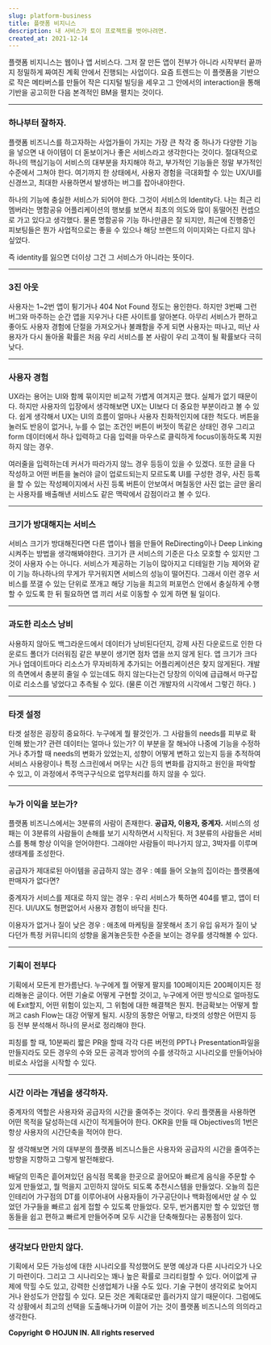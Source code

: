 ```yaml
---
slug: platform-business
title: 플랫폼 비지니스
description: 내 서비스가 토이 프로젝트를 벗어나려면.
created_at: 2021-12-14
---
```


플랫폼 비지니스는 웹이나 앱 서비스다. 그저 잘 만든 앱이 전부가 아니라 시작부터 끝까지 정밀하게 짜여진 계획 안에서 진행되는 사업이다.
요즘 트렌드는 이 플랫폼을 기반으로 작은 메타버스를 만들어 작은 디지털 빌딩을 세우고 그 안에서의 interaction을 통해 기반을
공고히한 다음 본격적인 BM을 펼치는 것이다.

---

### 하나부터 잘하자.

플랫폼 비즈니스를 하고자하는 사업가들이 가지는 가장 큰 착각 중 하나가 다양한 기능을 넣으면 내 아이템이 더 돋보이거나 좋은 서비스라고
생각한다는 것이다. 절대적으로 하나의 핵심기능이 서비스의 대부분을 차지해야 하고, 부가적인 기능들은 정말 부가적인 수준에서 그쳐야 한다.
여기까지 한 상태에서, 사용자 경험을 극대화할 수 있는 UX/UI를 신경쓰고, 최대한 사용하면서 발생하는 버그를 잡아내야한다.

하나의 기능에 충실한 서비스가 되어야 한다. 그것이 서비스의 Identity다. 나는 최근 리멤버라는 명함공유 어플리케이션의 행보를 보면서
최초의 의도와 많이 동떨어진 컨셉으로 가고 있다고 생각했다. 물론 명함공유 기능 하나만큼은 잘 되지만, 최근에 진행중인 피보팅들은 뭔가
사업적으로는 좋을 수 있으나 해당 브랜드의 이미지와는 다르지 않나 싶었다.

즉 identity를 잃으면 더이상 그건 그 서비스가 아니라는 뜻이다.

---

### 3진 아웃

사용자는 1~2번 앱이 튕기거나 404 Not Found 정도는 용인한다. 하지만 3번째 그런 버그와 마주하는 순간 앱을 지우거나 다른
사이트를 알아본다. 아무리 서비스가 편하고 좋아도 사용자 경험에 단절을 가져오거나 불쾌함을 주게 되면 사용자는 떠나고, 떠난 사용자가 다시
돌아올 확률은 처음 우리 서비스를 본 사람이 우리 고객이 될 확률보다 극히 낮다.

---

### 사용자 경험

UX라는 용어는 UI와 함께 묶이지만 비교적 가볍게 여겨지곤 했다. 실체가 없기 때문이다. 하지만 사용자의 입장에서 생각해보면 UX는
UI보다 더 중요한 부분이라고 볼 수 있다. 쉽게 생각해서 UX는 UI의 흐름이 얼마나 사용자 친화적인지에 대한 척도다. 버튼을 눌러도
반응이 없거나, 누를 수 없는 조건인 버튼이 버젓이 똑같은 상태인 경우 그리고 form 데이터에서 하나 입력하고 다음 입력을 마우스로
클릭하게 focus이동하도록 지원하지 않는 경우.

여러줄을 입력하는데 커서가 따라가지 않느 경우 등등이 있을 수 있겠다. 또한 글을 다 작성하고 어떤 버튼을 눌러야 글이 업로드되는지 모르도록
UI를 구성한 경우, 사진 등록을 할 수 있는 작성페이지에서 사진 등록 버튼이 안보여서 며칠동안 사진 없는 글만 올리는 사용자를 배출해낸
서비스도 같은 맥락에서 감점이라고 볼 수 있다.

---

### 크기가 방대해지는 서비스

서비스 크기가 방대해진다면 다른 앱이나 웹을 만들어 ReDirecting이나 Deep Linking 시켜주는 방법을 생각해봐야한다. 크기가
큰 서비스의 기준은 다소 모호할 수 있지만 그것이 사용자 수는 아니다. 서비스가 제공하는 기능이 많아지고 디테일한 기능 제어와 같이 기능
하나하나의 무게가 무거워지면 서비스의 성능이 떨어진다. 그래서 이런 경우 서비스를 쪼갤 수 있는 단위로 쪼개고 해당 기능을 최고의 퍼포먼스
안에서 충실하게 수행할 수 있도록 한 뒤 필요하면 앱 끼리 서로 이동할 수 있게 하면 될 일이다.

---

### 과도한 리소스 낭비

사용하지 않아도 백그라운드에서 데이터가 낭비된다던지, 강제 사진 다운로드로 인한 다운로드 폴더가 더러워짐 같은 부분이 생기면 점차 앱을 쓰지
않게 된다. 앱 크기가 크다거나 업데이트마다 리소스가 무자비하게 추가되는 어플리케이션은 찾지 않게된다. 개발의 측면에서 충분히 줄일 수
있는데도 하지 않는다는건 당장의 이익에 급급해서 마구잡이로 리소스를 넣었다고 추측될 수 있다. (물론 이건 개발자의 시각에서 그렇긴 하다.
)

---

### 타겟 설정

타겟 설정은 굉장히 중요하다. 누구에게 뭘 팔것인가. 그 사람들의 needs를 피부로 확인해 봤는가? 관련 데이터는 얼마나 있는가? 이
부분을 잘 해놔야 나중에 기능을 수정하거나 추가할 때 needs의 변화가 있었는지, 성향이 어떻게 변하고 있는지 등을 추적하여 서비스
사용량이나 특정 스크린에서 머무는 시간 등의 변화를 감지하고 원인을 파악할 수 있고, 이 과정에서 주먹구구식으로 업무처리를 하지 않을 수
있다.

---

### 누가 이익을 보는가?

플랫폼 비즈니스에서는 3분류의 사람이 존재한다. **공급자, 이용자, 중계자.** 서비스의 성패는 이 3분류의 사람들이 손해를 보기
시작하면서 시작된다. 저 3분류의 사람들은 서비스를 통해 항상 이익을 얻어야한다. 그래야만 사람들이 떠나가지 않고, 3박자를 이루며 생태계를
조성한다.

공급자가 제대로된 아이템을 공급하지 않는 경우 : 예를 들어 오늘의 집이라는 플랫폼에 판매자가 없다면?

중계자가 서비스를 제대로 하지 않는 경우 : 우리 서비스가 툭하면 404를 뱉고, 앱이 터진다. UI/UX도 형편없어서 사용자 경험이 바닥을
친다.

이용자가 없거나 질이 낮은 경우 : 애초에 마케팅을 잘못해서 초기 유입 유저가 질이 낮다던가 특정 커뮤니티의 성향을 옮겨놓은듯한 수준을
보이는 경우를 생각해볼 수 있다.

---

### 기획이 전부다

기획에서 모든게 판가름난다. 누구에게 뭘 어떻게 팔지를 100페이지든 200페이지든 정리해놓은 글이다. 어떤 기술로 어떻게 구현할 것이고,
누구에게 어떤 방식으로 얼마정도에 Exit할지, 어떤 위험이 있는지, 그 위험에 대한 해결책은 뭔지. 현금확보는 어떻게 할꺼고 cash
Flow는 대강 어떻게 될지. 시장의 동향은 어떻고, 타겟의 성향은 어떤지 등등 전부 분석해서 하나의 문서로 정리해야 한다.

피칭를 할 때, 10분짜리 짧은 PR을 할때 각각 다른 버전의 PPT나 Presentation파일을 만들지라도 모든 경우의 수와 모든 공격과
방어의 수를 생각하고 시나리오를 만들어놔야 비로소 사업을 시작할 수 있다.

---

### **시간** 이라는 개념을 생각하자.

중계자의 역할은 사용자와 공급자의 시간을 줄여주는 것이다. 우리 플랫폼을 사용하면 어떤 목적을 달성하는데 시간이 적게들어야 한다. OKR을
만들 때 Objectives의 1번은 항상 사용자의 시간단축을 적어야 한다.

잘 생각해보면 거의 대부분의 플랫폼 비즈니스들은 사용자와 공급자의 시간을 줄여주는 방향을 지향하고 그렇게 발전해왔다.

배달의 민족은 흩어져있던 음식점 목록을 한곳으로 끌어모아 빠르게 음식을 주문할 수 있게 만들었고, 뭘 먹을지 고민하지 않아도 되도록
추천시스템을 만들었다. 오늘의 집은 인테리어 가구점의 DT를 이루어내어 사용자들이 가구공단이나 백화점에서만 살 수 있었던 가구들을 빠르고
쉽게 접할 수 있도록 만들었다. 모두, 번거롭지만 할 수 있었던 행동들을 쉽고 편하고 빠르게 만들어주며 모두 시간을 단축해줬다는 공통점이
있다.

---

### 생각보다 만만치 않다.

기획에서 모든 가능성에 대한 시나리오를 작성했어도 분명 예상과 다른 시나리오가 나오기 마련이다. 그리고 그 시나리오는 꽤나 높은 확률로
크리티컬할 수 있다. 어이없게 규제에 막힐 수도 있고, 강력한 신생업체가 나올 수도 있다. 기술 구현이 생각외로 늦어지거나 완성도가 안잡힐
수 있다. 모든 것은 계획대로만 흘러가지 않기 때문이다. 그럼에도 각 상황에서 최고의 선택을 도출해나가며 이끌어 가는 것이 플랫폼 비즈니스의
의의라고 생각한다.

**Copyright © HOJUN IN. All rights reserved**
